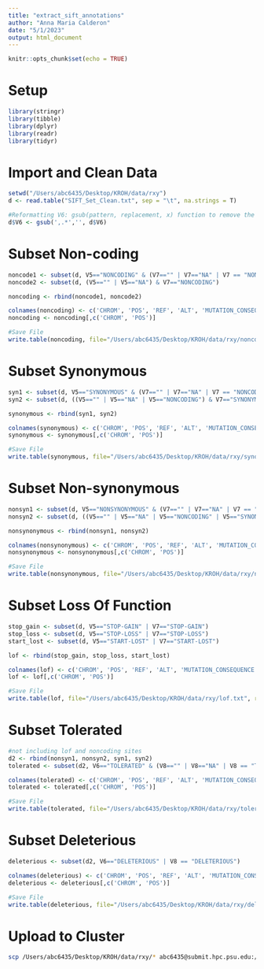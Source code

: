 ```yaml
---
title: "extract_sift_annotations"
author: "Anna Maria Calderon"
date: "5/1/2023"
output: html_document
---
```


```r
knitr::opts_chunk$set(echo = TRUE)
```

# Setup

```r
library(stringr)
library(tibble)
library(dplyr)
library(readr)
library(tidyr)
```

# Import and Clean Data

```r
setwd("/Users/abc6435/Desktop/KROH/data/rxy")
d <- read.table("SIFT_Set_Clean.txt", sep = "\t", na.strings = T)

#Reformatting V6: gsub(pattern, replacement, x) function to remove the comma and everything after the comma.
d$V6 <- gsub(',.*','', d$V6)
```

# Subset Non-coding

```r
noncode1 <- subset(d, V5=="NONCODING" & (V7=="" | V7=="NA" | V7 == "NONCODING"))
noncode2 <- subset(d, (V5=="" | V5=="NA") & V7=="NONCODING")

noncoding <- rbind(noncode1, noncode2)

colnames(noncoding) <- c('CHROM', 'POS', 'REF', 'ALT', 'MUTATION_CONSEQUENCE')
noncoding <- noncoding[,c('CHROM', 'POS')]

#Save File 
write.table(noncoding, file="/Users/abc6435/Desktop/KROH/data/rxy/noncoding.txt", row.names = FALSE, col.names = TRUE, sep = "\t", quote = FALSE)
```

# Subset Synonymous

```r
syn1 <- subset(d, V5=="SYNONYMOUS" & (V7=="" | V7=="NA" | V7 == "NONCODING" | V7=="SYNONYMOUS"))
syn2 <- subset(d, ((V5=="" | V5=="NA" | V5=="NONCODING") & V7=="SYNONYMOUS"))

synonymous <- rbind(syn1, syn2)

colnames(synonymous) <- c('CHROM', 'POS', 'REF', 'ALT', 'MUTATION_CONSEQUENCE')
synonymous <- synonymous[,c('CHROM', 'POS')]

#Save File 
write.table(synonymous, file="/Users/abc6435/Desktop/KROH/data/rxy/synonymous.txt", row.names = FALSE, col.names = TRUE, sep = "\t", quote = FALSE)
```

# Subset Non-synonymous

```r
nonsyn1 <- subset(d, V5=="NONSYNONYMOUS" & (V7=="" | V7=="NA" | V7 == "NONCODING" | V7=="SYNONYMOUS" | V7=="NONSYNONYMOUS"))
nonsyn2 <- subset(d, ((V5=="" | V5=="NA" | V5=="NONCODING" | V5=="SYNONYMOUS") & V7=="NONSYNONYMOUS"))

nonsynonymous <- rbind(nonsyn1, nonsyn2)

colnames(nonsynonymous) <- c('CHROM', 'POS', 'REF', 'ALT', 'MUTATION_CONSEQUENCE')
nonsynonymous <- nonsynonymous[,c('CHROM', 'POS')]

#Save File 
write.table(nonsynonymous, file="/Users/abc6435/Desktop/KROH/data/rxy/nonsynonymous.txt", row.names = FALSE, col.names = TRUE, sep = "\t", quote = FALSE)
```

# Subset Loss Of Function

```r
stop_gain <- subset(d, V5=="STOP-GAIN" | V7=="STOP-GAIN")
stop_loss <- subset(d, V5=="STOP-LOSS" | V7=="STOP-LOSS")
start_lost <- subset(d, V5=="START-LOST" | V7=="START-LOST")

lof <- rbind(stop_gain, stop_loss, start_lost)

colnames(lof) <- c('CHROM', 'POS', 'REF', 'ALT', 'MUTATION_CONSEQUENCE')
lof <- lof[,c('CHROM', 'POS')]

#Save File 
write.table(lof, file="/Users/abc6435/Desktop/KROH/data/rxy/lof.txt", row.names = FALSE, col.names = TRUE, sep = "\t", quote = FALSE)

```

# Subset Tolerated

```r
#not including lof and noncoding sites
d2 <- rbind(nonsyn1, nonsyn2, syn1, syn2)
tolerated <- subset(d2, V6=="TOLERATED" & (V8=="" | V8=="NA" | V8 == "TOLERATED"))

colnames(tolerated) <- c('CHROM', 'POS', 'REF', 'ALT', 'MUTATION_CONSEQUENCE')
tolerated <- tolerated[,c('CHROM', 'POS')]

#Save File 
write.table(tolerated, file="/Users/abc6435/Desktop/KROH/data/rxy/tolerated.txt", row.names = FALSE, col.names = TRUE, sep = "\t", quote = FALSE)
```

# Subset Deleterious

```r
deleterious <- subset(d2, V6=="DELETERIOUS" | V8 == "DELETERIOUS")

colnames(deleterious) <- c('CHROM', 'POS', 'REF', 'ALT', 'MUTATION_CONSEQUENCE')
deleterious <- deleterious[,c('CHROM', 'POS')]

#Save File 
write.table(deleterious, file="/Users/abc6435/Desktop/KROH/data/rxy/deleterious.txt", row.names = FALSE, col.names = TRUE, sep = "\t", quote = FALSE)
```

# Upload to Cluster

```bash
scp /Users/abc6435/Desktop/KROH/data/rxy/* abc6435@submit.hpc.psu.edu:/storage/home/abc6435/SzpiechLab/abc6435/KROH/data/rxy
```
